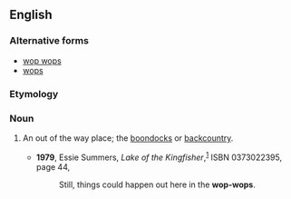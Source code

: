 ==English==

===Alternative forms===
* [[wop wops]]
* [[wops]]

===Etymology===
{{rfe|lang=en}}

===Noun===
{{en-noun|-}}

# {{context|New Zealand|Australia|lang=en}} An out of the way place; the [[boondocks]] or [[backcountry]].  
#*'''1979''', Essie Summers, ''Lake of the Kingfisher'',<sup>[http://books.google.com/books?id=WzvHkdA3q2wC]</sup> ISBN 0373022395, page 44,
#*:Still, things could happen out here in the '''wop-wops'''.